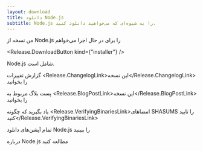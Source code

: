 ```yaml
---
layout: download
title: دانلود Node.js
subtitle: Node.js را به شیوه‌ای که می‌خواهید دانلود کنید.
---
```


<section>
من نسخه <Release.VersionDropdown /> از Node.js را برای <Release.OperatingSystemDropdown exclude={["LINUX", "AIX"]} /> در حال اجرا <Release.BitnessDropdown /> می‌خواهم

<Release.DownloadButton kind={"installer"} />
</section>

<section>
Node.js شامل <Release.NpmLink /> است.

گزارش تغییرات <Release.ChangelogLink>این نسخه</Release.ChangelogLink> را بخوانید

پست بلاگ مربوط به <Release.BlogPostLink>این نسخه</Release.BlogPostLink> را بخوانید

یاد بگیرید که چگونه <Release.VerifyingBinariesLink>امضاهای SHASUMS را تایید کنید</Release.VerifyingBinariesLink>

تمام <LinkWithIcon href="https://nodejs.org/dist/">آپشن‌های دانلود Node.js</LinkWithIcon> را ببینید

درباره <LinkWithIcon href="about/previous-releases"> Node.js مطالعه کنید </LinkWithIcon>

</section>

